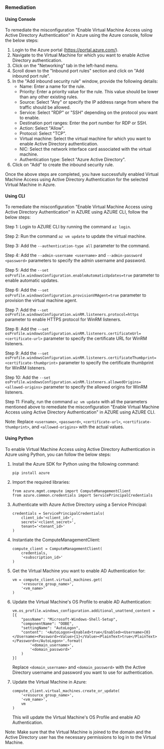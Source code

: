 ### Remediation

#### Using Console

To remediate the misconfiguration "Enable Virtual Machine Access using Active Directory Authentication" in Azure using the Azure console, follow the below steps:

1. Login to the Azure portal (https://portal.azure.com/).
2. Navigate to the Virtual Machine for which you want to enable Active Directory authentication.
3. Click on the "Networking" tab in the left-hand menu.
4. Scroll down to the "Inbound port rules" section and click on "Add inbound port rule".
5. In the "Add inbound security rule" window, provide the following details:
   - Name: Enter a name for the rule.
   - Priority: Enter a priority value for the rule. This value should be lower than any other existing rules.
   - Source: Select "Any" or specify the IP address range from where the traffic should be allowed.
   - Service: Select "RDP" or "SSH" depending on the protocol you want to enable.
   - Destination port ranges: Enter the port number for RDP or SSH.
   - Action: Select "Allow".
   - Protocol: Select "TCP".
   - Virtual machine: Select the virtual machine for which you want to enable Active Directory authentication.
   - NIC: Select the network interface card associated with the virtual machine.
   - Authentication type: Select "Azure Active Directory".
6. Click on "Add" to create the inbound security rule.

Once the above steps are completed, you have successfully enabled Virtual Machine Access using Active Directory Authentication for the selected Virtual Machine in Azure.

#### Using CLI

To remediate the misconfiguration "Enable Virtual Machine Access using Active Directory Authentication" in AZURE using AZURE CLI, follow the below steps:

Step 1: Login to AZURE CLI by running the command `az login`.

Step 2: Run the command `az vm update` to update the virtual machine.

Step 3: Add the `--authentication-type all` parameter to the command.

Step 4: Add the `--admin-username <username>` and `--admin-password <password>` parameters to specify the admin username and password.

Step 5: Add the `--set osProfile.windowsConfiguration.enableAutomaticUpdates=true` parameter to enable automatic updates.

Step 6: Add the `--set osProfile.windowsConfiguration.provisionVMAgent=true` parameter to provision the virtual machine agent.

Step 7: Add the `--set osProfile.windowsConfiguration.winRM.listeners.protocol=https` parameter to enable HTTPS protocol for WinRM listeners.

Step 8: Add the `--set osProfile.windowsConfiguration.winRM.listeners.certificateUrl=<certificate-url>` parameter to specify the certificate URL for WinRM listeners.

Step 9: Add the `--set osProfile.windowsConfiguration.winRM.listeners.certificateThumbprint=<certificate-thumbprint>` parameter to specify the certificate thumbprint for WinRM listeners.

Step 10: Add the `--set osProfile.windowsConfiguration.winRM.listeners.allowedOrigins=<allowed-origins>` parameter to specify the allowed origins for WinRM listeners.

Step 11: Finally, run the command `az vm update` with all the parameters mentioned above to remediate the misconfiguration "Enable Virtual Machine Access using Active Directory Authentication" in AZURE using AZURE CLI.

Note: Replace `<username>`, `<password>`, `<certificate-url>`, `<certificate-thumbprint>`, and `<allowed-origins>` with the actual values.

#### Using Python

To enable Virtual Machine Access using Active Directory Authentication in Azure using Python, you can follow the below steps:

1. Install the Azure SDK for Python using the following command:

   ```
   pip install azure
   ```

2. Import the required libraries:

   ```
   from azure.mgmt.compute import ComputeManagementClient
   from azure.common.credentials import ServicePrincipalCredentials
   ```

3. Authenticate with Azure Active Directory using a Service Principal:

   ```
   credentials = ServicePrincipalCredentials(
       client_id='<client_id>',
       secret='<client_secret>',
       tenant='<tenant_id>'
   )
   ```

4. Instantiate the ComputeManagementClient:

   ```
   compute_client = ComputeManagementClient(
       credentials,
       '<subscription_id>'
   )
   ```

5. Get the Virtual Machine you want to enable AD Authentication for:

   ```
   vm = compute_client.virtual_machines.get(
       '<resource_group_name>',
       '<vm_name>'
   )
   ```

6. Update the Virtual Machine's OS Profile to enable AD Authentication:

   ```
   vm.os_profile.windows_configuration.additional_unattend_content = [{
       "passName": "Microsoft-Windows-Shell-Setup",
       "componentName": "OOBE",
       "settingName": "AutoLogon",
       "content": '<AutoLogon><Enabled>true</Enabled><Username>{0}</Username><Password><Value>{1}</Value><PlainText>true</PlainText></Password></AutoLogon>'.format(
           '<domain_username>',
           '<domain_password>'
       )
   }]
   ```

   Replace `<domain_username>` and `<domain_password>` with the Active Directory username and password you want to use for authentication.

7. Update the Virtual Machine in Azure:

   ```
   compute_client.virtual_machines.create_or_update(
       '<resource_group_name>',
       '<vm_name>',
       vm
   )
   ```

   This will update the Virtual Machine's OS Profile and enable AD Authentication.

Note: Make sure that the Virtual Machine is joined to the domain and the Active Directory user has the necessary permissions to log in to the Virtual Machine.

